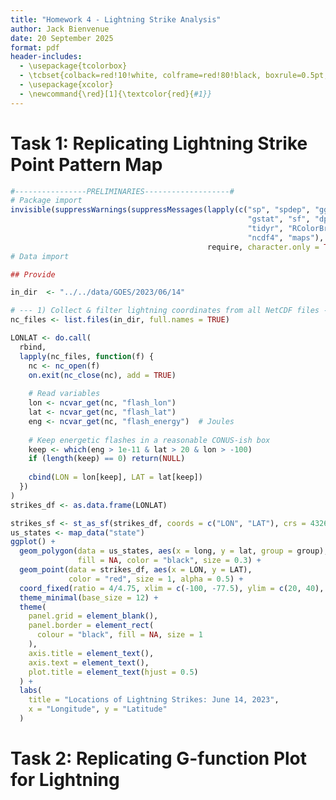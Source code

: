 ```yaml
---
title: "Homework 4 - Lightning Strike Analysis"
author: Jack Bienvenue
date: 20 September 2025
format: pdf
header-includes:
  - \usepackage{tcolorbox}
  - \tcbset{colback=red!10!white, colframe=red!80!black, boxrule=0.5pt, arc=3pt, left=6pt, right=6pt, top=6pt, bottom=6pt}
  - \usepackage{xcolor}
  - \newcommand{\red}[1]{\textcolor{red}{#1}}
---
```


# Task 1: Replicating Lightning Strike Point Pattern Map

```r
#----------------PRELIMINARIES-------------------#
# Package import
invisible(suppressWarnings(suppressMessages(lapply(c("sp", "spdep", "ggplot2",
                                                     "gstat", "sf", "dplyr", 
                                                     "tidyr", "RColorBrewer",
                                                     "ncdf4", "maps"), 
                                            require, character.only = TRUE))))
# Data import

## Provide 

in_dir  <- "../../data/GOES/2023/06/14"

# --- 1) Collect & filter lightning coordinates from all NetCDF files --------
nc_files <- list.files(in_dir, full.names = TRUE)

LONLAT <- do.call(
  rbind,
  lapply(nc_files, function(f) {
    nc <- nc_open(f)
    on.exit(nc_close(nc), add = TRUE)
    
    # Read variables
    lon <- ncvar_get(nc, "flash_lon")
    lat <- ncvar_get(nc, "flash_lat")
    eng <- ncvar_get(nc, "flash_energy")  # Joules
    
    # Keep energetic flashes in a reasonable CONUS-ish box
    keep <- which(eng > 1e-11 & lat > 20 & lon > -100)  
    if (length(keep) == 0) return(NULL)
    
    cbind(LON = lon[keep], LAT = lat[keep])
  })
)
strikes_df <- as.data.frame(LONLAT)
```

```r
strikes_sf <- st_as_sf(strikes_df, coords = c("LON", "LAT"), crs = 4326)
us_states <- map_data("state")
ggplot() +
  geom_polygon(data = us_states, aes(x = long, y = lat, group = group),
               fill = NA, color = "black", size = 0.3) +
  geom_point(data = strikes_df, aes(x = LON, y = LAT),
             color = "red", size = 1, alpha = 0.5) +
  coord_fixed(ratio = 4/4.75, xlim = c(-100, -77.5), ylim = c(20, 40), expand = FALSE) +
  theme_minimal(base_size = 12) +
  theme(
    panel.grid = element_blank(), 
    panel.border = element_rect(   
      colour = "black", fill = NA, size = 1
    ),
    axis.title = element_text(),
    axis.text = element_text(), 
    plot.title = element_text(hjust = 0.5)  
  ) +
  labs(
    title = "Locations of Lightning Strikes: June 14, 2023",
    x = "Longitude", y = "Latitude"
  )

```

```{=tex}
\centering{\red{Question: Does the pattern look completely random, clustered, or regular?}}

\begin{tcolorbox}
I
\end{tcolorbox}
```

# Task 2: Replicating G-function Plot for Lightning

```r

```

```{=tex}
\centering{\red{Question: Does the pattern look completely random, clustered, or regular?}}

\begin{tcolorbox}
I
\end{tcolorbox}
```